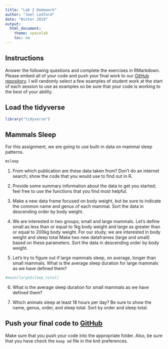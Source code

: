 ```yaml
---
title: "Lab 2 Homework"
author: "Joel Ledford"
date: "Winter 2019"
output:
  html_document:
    theme: spacelab
    toc: no
---
```


## Instructions
Answer the following questions and complete the exercises in RMarkdown. Please embed all of your code and push your final work to our [GitHub repository](https://github.com/FRS417-DataScienceBiologists). I will randomly select a few examples of student work at the start of each session to use as examples so be sure that your code is working to the best of your ability.

## Load the tidyverse
```r
library("tidyverse")
```

## Mammals Sleep
For this assignment, we are going to use built-in data on mammal sleep patterns.  
```r
msleep
```


1. From which publication are these data taken from? Don't do an internet search; show the code that you would use to find out in R.



2. Provide some summary information about the data to get you started; feel free to use the functions that you find most helpful.



3. Make a new data frame focused on body weight, but be sure to indicate the common name and genus of each mammal. Sort the data in descending order by body weight.



4. We are interested in two groups; small and large mammals. Let's define small as less than or equal to 1kg body weight and large as greater than or equal to 200kg body weight. For our study, we are interested in body weight and sleep total Make two new dataframes (large and small) based on these parameters. Sort the data in descending order by body weight.





5. Let's try to figure out if large mammals sleep, on average, longer than small mammals. What is the average sleep duration for large mammals as we have defined them?
```r
#mean(large$sleep_total)
```

6. What is the average sleep duration for small mammals as we have defined them?



7. Which animals sleep at least 18 hours per day? Be sure to show the name, genus, order, and sleep total. Sort by order and sleep total.



## Push your final code to [GitHub](https://github.com/FRS417-DataScienceBiologists)
Make sure that you push your code into the appropriate folder. Also, be sure that you have check the `keep md` file in the knit preferences.